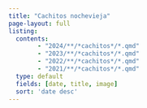 ```yaml
---
title: "Cachitos nochevieja"
page-layout: full
listing:
  contents:
        - "2024/**/*cachitos*/*.qmd"
        - "2023/**/*cachitos*/*.qmd"
        - "2022/**/*cachitos*/*.qmd"
        - "2021/**/*cachitos*/*.qmd"
  type: default
  fields: [date, title, image]
  sort: 'date desc'
---
```


